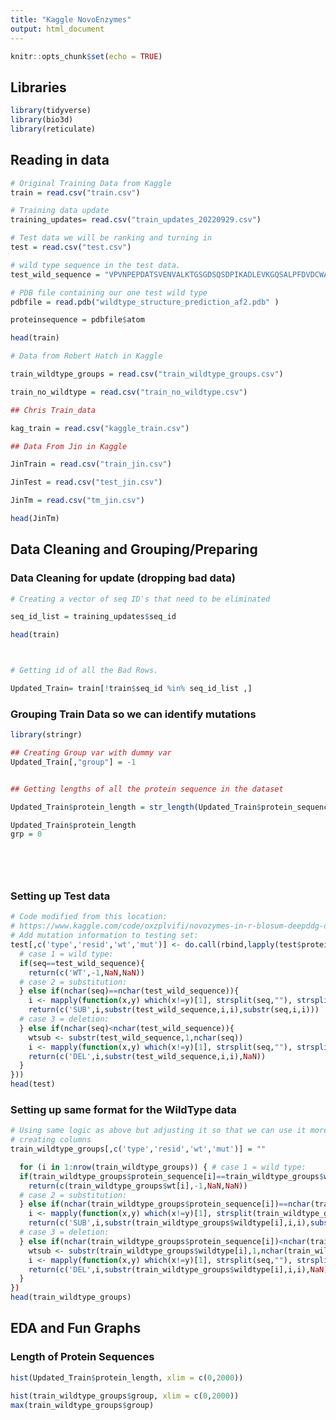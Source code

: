 ---
title: "Kaggle NovoEnzymes"
output: html_document
---

```{r setup, include=FALSE}

knitr::opts_chunk$set(echo = TRUE)

```

## Libraries

```{r}



library(tidyverse)
library(bio3d)
library(reticulate)
```

## Reading in data

```{r}

# Original Training Data from Kaggle
train = read.csv("train.csv")

# Training data update 
training_updates= read.csv("train_updates_20220929.csv")

# Test data we will be ranking and turning in
test = read.csv("test.csv")

# wild type sequence in the test data.
test_wild_sequence = "VPVNPEPDATSVENVALKTGSGDSQSDPIKADLEVKGQSALPFDVDCWAILCKGAPNVLQRVNEKTKNSNRDRSGANKGPFKDPQKWGIKALPPKNPSWSAQDFKSPEEYAFASSLQGGTNAILAPVNLASQNSQGGVLNGFYSANKVAQFDPSKPQQTKGTWFQITKFTGAAGPYCKALGSNDKSVCDKNKNIAGDWGFDPAKWAYQYDEKNNKFNYVGK"

# PDB file containing our one test wild type
pdbfile = read.pdb("wildtype_structure_prediction_af2.pdb" )

proteinsequence = pdbfile$atom

head(train)

# Data from Robert Hatch in Kaggle 

train_wildtype_groups = read.csv("train_wildtype_groups.csv")

train_no_wildtype = read.csv("train_no_wildtype.csv")

## Chris Train_data

kag_train = read.csv("kaggle_train.csv")

## Data From Jin in Kaggle 

JinTrain = read.csv("train_jin.csv")

JinTest = read.csv("test_jin.csv")

JinTm = read.csv("tm_jin.csv")

head(JinTm)

```

## Data Cleaning and Grouping/Preparing

### Data Cleaning for update (dropping bad data)

```{r}



# Creating a vector of seq ID's that need to be eliminated

seq_id_list = training_updates$seq_id

head(train)



# Getting id of all the Bad Rows.

Updated_Train= train[!train$seq_id %in% seq_id_list ,]


```

### Grouping Train Data so we can identify mutations

```{r}
library(stringr)

## Creating Group var with dummy var
Updated_Train[,"group"] = -1


## Getting lengths of all the protein sequence in the dataset

Updated_Train$protein_length = str_length(Updated_Train$protein_sequence) 

Updated_Train$protein_length
grp = 0


    
    
```


### Setting up Test data

```{r}

# Code modified from this location: 
# https://www.kaggle.com/code/oxzplvifi/novozymes-in-r-blosum-deepddg-demask
# Add mutation information to testing set:
test[,c('type','resid','wt','mut')] <- do.call(rbind,lapply(test$protein_sequence,function(seq){
  # case 1 = wild type:
  if(seq==test_wild_sequence){ 
    return(c('WT',-1,NaN,NaN))
  # case 2 = substitution:
  } else if(nchar(seq)==nchar(test_wild_sequence)){ 
    i <- mapply(function(x,y) which(x!=y)[1], strsplit(seq,""), strsplit(test_wild_sequence,""))
    return(c('SUB',i,substr(test_wild_sequence,i,i),substr(seq,i,i)))
  # case 3 = deletion:
  } else if(nchar(seq)<nchar(test_wild_sequence)){ 
    wtsub <- substr(test_wild_sequence,1,nchar(seq))
    i <- mapply(function(x,y) which(x!=y)[1], strsplit(seq,""), strsplit(wtsub,""))
    return(c('DEL',i,substr(test_wild_sequence,i,i),NaN))
  }
}))
head(test)


```

### Setting up same format for the WildType data

```{r}

# Using same logic as above but adjusting it so that we can use it more better
# creating columns
train_wildtype_groups[,c('type','resid','wt','mut')] = ""

  for (i in 1:nrow(train_wildtype_groups)) { # case 1 = wild type:
  if(train_wildtype_groups$protein_sequence[i]==train_wildtype_groups$wildtype[i]){ 
    return(c(train_wildtype_groups$wt[i],-1,NaN,NaN))
  # case 2 = substitution:
  } else if(nchar(train_wildtype_groups$protein_sequence[i])==nchar(train_wildtype_groups$wildtype[i])){ 
    i <- mapply(function(x,y) which(x!=y)[1], strsplit(train_wildtype_groups$protein_sequence[i],""), strsplit(train_wildtype_groups$wildtype[i],""))
    return(c('SUB',i,substr(train_wildtype_groups$wildtype[i],i,i),substr(train_wildtype_groups$protein_sequence[i],i,i)))
  # case 3 = deletion:
  } else if(nchar(train_wildtype_groups$protein_sequence[i])<nchar(train_wildtype_groups$wildtype[i])){ 
    wtsub <- substr(train_wildtype_groups$wildtype[i],1,nchar(train_wildtype_groups$protein_sequence[i]))
    i <- mapply(function(x,y) which(x!=y)[1], strsplit(seq,""), strsplit(wtsub,""))
    return(c('DEL',i,substr(train_wildtype_groups$wildtype[i],i,i),NaN))
  }
})
head(train_wildtype_groups)


```









## EDA and Fun Graphs

### Length of Protein Sequences

```{r}

hist(Updated_Train$protein_length, xlim = c(0,2000))

hist(train_wildtype_groups$group, xlim = c(0,2000))
max(train_wildtype_groups$group)
```









